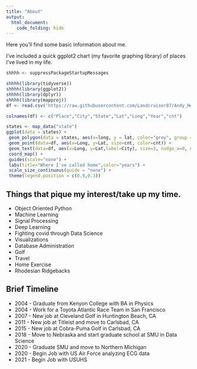 ```yaml
---
title: "About"
output:
  html_document:
    code_folding: hide
---
```


Here you'll find some basic information about me.  

  
I've included a quick ggplot2 chart (my favorite graphing library) of places I've lived in my life. 


```r
shhhh <- suppressPackageStartupMessages

shhhh(library(tidyverse))
shhhh(library(ggplot2))
shhhh(library(dplyr))
shhhh(library(mapproj))
df <- read.csv('https://raw.githubusercontent.com/Landcruiser87/Andy_Heroy_Data_Science/gh-pages/data/Livingspaces.csv')

colnames(df) <- c("Place","City","State","Lat","Long","Year","cnt")

states <- map_data("state")
ggplot(data = states) + 
 geom_polygon(data = states, aes(x=long, y = lat, color="grey", group = group), alpha=.2, color="white") +
 geom_point(data=df, aes(x=Long, y=Lat, size=cnt, color=cnt)) +
 geom_text(data=df, aes(x=Long, y=Lat,label=City), size=3, nudge_x=0, nudge_y=1.3, check_overlap = T) +
 coord_map() +
 guides(scale="none") +
 labs(title="Where I've called home",color="years") +
 scale_size_continuous(guide = "none") +
 theme(legend.position = c(0.9,0.3))

```


## Things that pique my interest/take up my time.

  - Object Oriented Python
  - Machine Learning 
  - Signal Processing
  - Deep Learning
  - Fighting covid through Data Science
  - Visualizations
  - Database Administration
  - Golf
  - Travel
  - Home Exercise
  - Rhodesian Ridgebacks
  


## Brief Timeline

  - 2004 - Graduate from Kenyon College with BA in Physics
  - 2004 - Work for a Toyota Atlantic Race Team in San Francisco
  - 2007 - New job at Cleveland Golf in Huntington Beach, CA
  - 2011 - New job at Titleist and move to Carlsbad, CA
  - 2015 - New job at Cobra-Puma Golf in Carlsbad, CA
  - 2018 - Move to Nebraska and start graduate school at SMU in Data Science
  - 2020 - Graduate SMU and move to Northern Michigan
  - 2020 - Begin Job with US Air Force analyzing ECG data
  - 2021 - Begin Job with USUHS
  




